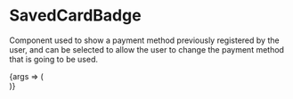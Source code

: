
<Meta title="Molecules/SavedCardBadge" component={SavedCardBadge} />

# SavedCardBadge

Component used to show a payment method previously registered by the user, and can be selected to allow the user to change the payment method that is going to be used.

<style>{`
  .flex-container {
    margin: 0 auto;
    display: flex;
    justify-content: center;
    max-width: 600px;
  }
`}</style>

<Canvas>
    <Story
        name="Regular SavedCardBadge"
        args={{ cardBrand: "maestro", cardLastDigits: "0132", cardIdentifier: "Cartão da Firma" }}
        argTypes={{ onClick: { action: "onClick" } }}
    >
        {args => (
            <div className="flex-container">
                <SavedCardBadge {...args} />
            </div>
        )}
    </Story>
</Canvas>

<ArgsTable of={SavedCardBadge} />
